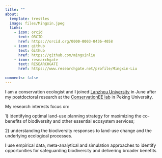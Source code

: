 ```yaml
---
title: ""
about:
  template: trestles
  image: files/Mingxin.jpeg
  links:
    - icon: orcid
      text: ORCID
      href: https://orcid.org/0000-0003-0436-4058
    - icon: github
      text: Github
      href: https://github.com/mingxinliu
    - icon: researchgate
      text: RESEARCHGATE
      href: https://www.researchgate.net/profile/Mingxin-Liu
      
comments: false
---
```


I am a conservation ecologist and I joined [Lanzhou
University](https://www.lzu.edu.cn/) in June after my postdoctoral
research at the [ConservationEE lab](https://www.conservationee.org/) in
Peking University.

My research interests focus on:

1\) identifying optimal land-use planning strategy for maximizing
the co-benefits of biodiversity and other essential ecosystem services;

2\) understanding the biodiversity responses to land-use change and the
underlying ecological processes.

I use empirical data, meta-analytical and simulation approaches to
identify opportunities for safeguarding biodiversity and delivering
broader benefits.